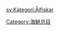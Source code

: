 {{catmore}}
{{Commons cat|Anguilliformes}}
[[Category:海鲢总目|Category:海鲢总目]]

[[sv:Kategori:Ålfiskar|sv:Kategori:Ålfiskar]]